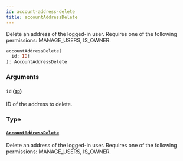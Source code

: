 ```yaml
---
id: account-address-delete
title: accountAddressDelete
---
```



Delete an address of the logged-in user. Requires one of the following permissions: MANAGE_USERS, IS_OWNER.

```graphql
accountAddressDelete(
  id: ID!
): AccountAddressDelete
```


### Arguments

#### `id` ([`ID`](../../../developer/api-reference/scalars/id))

ID of the address to delete.


### Type

#### [`AccountAddressDelete`](../../../developer/api-reference/objects/account-address-delete) 

Delete an address of the logged-in user. Requires one of the following permissions: MANAGE_USERS, IS_OWNER.




